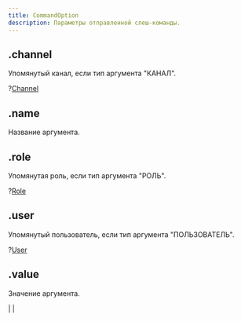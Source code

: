 ```yaml
---
title: CommandOption
description: Параметры отправленной слеш-команды.
---
```


## .channel

Упомянутый канал, если тип аргумента "КАНАЛ".

?[Channel](channel.mdx)

## .name

Название аргумента.

<MdnRef dataType="String" />

## .role

Упомянутая роль, если тип аргумента "РОЛЬ".

?[Role](role.mdx)

## .user

Упомянутый пользователь, если тип аргумента "ПОЛЬЗОВАТЕЛЬ".

?[User](user.mdx)

## .value

Значение аргумента.

<MdnRef dataType="Boolean" /> | <MdnRef dataType="Number" /> | <MdnRef dataType="String" />
